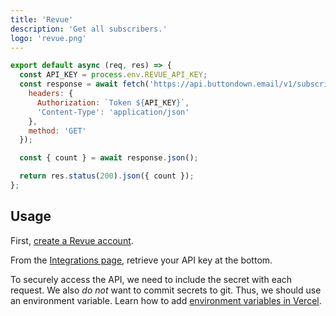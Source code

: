 ```yaml
---
title: 'Revue'
description: 'Get all subscribers.'
logo: 'revue.png'
---
```


```js
export default async (req, res) => {
  const API_KEY = process.env.REVUE_API_KEY;
  const response = await fetch('https://api.buttondown.email/v1/subscribers', {
    headers: {
      Authorization: `Token ${API_KEY}`,
      'Content-Type': 'application/json'
    },
    method: 'GET'
  });

  const { count } = await response.json();

  return res.status(200).json({ count });
};
```

## Usage

<Step number={1} title="Create Revue Account" />

First, [create a Revue account](https://www.getrevue.co).

<Step number={2} title="Find API Key" />

From the [Integrations page](https://www.getrevue.co/app/integrations), retrieve your API key at the bottom.

<Step number={3} title="Add Environment Variables" />

To securely access the API, we need to include the secret with each request.
We also _do not_ want to commit secrets to git. Thus, we should use an environment variable.
Learn how to add [environment variables in Vercel](https://vercel.com/docs/environment-variables).
